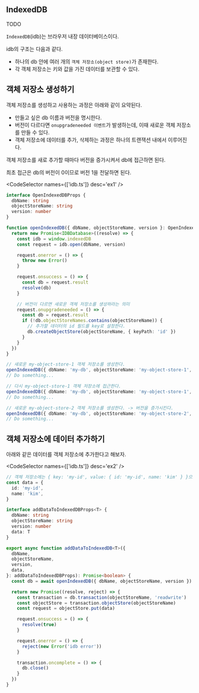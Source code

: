 
## IndexedDB

TODO

`IndexedDB`(idb)는 브라우저 내장 데이터베이스이다.

idb의 구조는 다음과 같다.

- 하나의 db 안에 여러 개의 `객체 저장소(object store)`가 존재한다.
- 각 객체 저장소는 키와 값을 가진 데이터를 보관할 수 있다.

## 객체 저장소 생성하기

객체 저장소를 생성하고 사용하는 과정은 아래와 같이 요약된다.

- 만들고 싶은 db 이름과 버전을 명시한다.
- 버전이 다르다면 `onupgradeneeded 이벤트`가 발생하는데, 이때 새로운 객체 저장소를 만들 수 있다.
- 객체 저장소에 데이터를 추가, 삭제하는 과정은 하나의 트랜잭션 내에서 이루어진다.

객체 저장소를 새로 추가할 때마다 버전을 증가시켜서 db에 접근하면 된다.

최초 접근은 db의 버전이 0이므로 버전 1을 전달하면 된다.

<CodeSelector names={['idb.ts']} desc='ex1' />

```ts showLineNumbers
interface OpenIndexedDBProps {
  dbName: string
  objectStoreName: string
  version: number
}

function openIndexedDB({ dbName, objectStoreName, version }: OpenIndexedDBProps) {
  return new Promise<IDBDatabase>((resolve) => {
    const idb = window.indexedDB
    const request = idb.open(dbName, version)

    request.onerror = () => {
      throw new Error()
    }

    request.onsuccess = () => {
      const db = request.result
      resolve(db)
    }

    // 버전이 다르면 새로운 객체 저장소를 생성하라는 의미
    request.onupgradeneeded = () => {
      const db = request.result
      if (!db.objectStoreNames.contains(objectStoreName)) {
        // 추가할 데이터의 id 필드를 key로 설정한다.
        db.createObjectStore(objectStoreName, { keyPath: 'id' })
      }
    }
  })
}

// 새로운 my-object-store-1 객체 저장소를 생성한다.
openIndexedDB({ dbName: 'my-db', objectStoreName: 'my-object-store-1', version: 1 })
// Do something...

// 다시 my-object-store-1 객체 저장소에 접근한다.
openIndexedDB({ dbName: 'my-db', objectStoreName: 'my-object-store-1', version: 1 })
// Do something...

// 새로운 my-object-store-2 객체 저장소를 생성한다. -> 버전을 증가시킨다.
openIndexedDB({ dbName: 'my-db', objectStoreName: 'my-object-store-2', version: 2 })
// Do something...
```

## 객체 저장소에 데이터 추가하기

아래와 같은 데이터를 객체 저장소에 추가한다고 해보자.

<CodeSelector names={['idb.ts']} desc='ex2' />

```ts showLineNumbers
// 객체 저장소에는 { key: 'my-id', value: { id: 'my-id', name: 'kim' } }으로 저장된다.
const data = {
  id: 'my-id',
  name: 'kim',
}

interface addDataToIndexedDBProps<T> {
  dbName: string
  objectStoreName: string
  version: number
  data: T
}

export async function addDataToIndexedDB<T>({
  dbName,
  objectStoreName,
  version,
  data,
}: addDataToIndexedDBProps): Promise<boolean> {
  const db = await openIndexedDB({ dbName, objectStoreName, version })

  return new Promise((resolve, reject) => {
    const transaction = db.transaction(objectStoreName, 'readwrite')
    const objectStore = transaction.objectStore(objectStoreName)
    const request = objectStore.put(data)

    request.onsuccess = () => {
      resolve(true)
    }

    request.onerror = () => {
      reject(new Error('idb error'))
    }

    transaction.oncomplete = () => {
      db.close()
    }
  })
}
```
